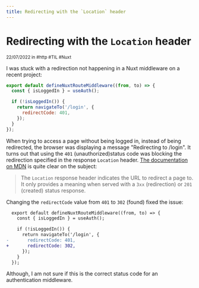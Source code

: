 ```yaml
---
title: Redirecting with the `Location` header
---
```


# Redirecting with the `Location` header

<div class="tracking-wide uppercase opacity-70">
  <small>22/07/2022 in #http #TIL #Nuxt</small>
</div>

I was stuck with a redirection not happening in a Nuxt middleware on a recent project:

```js
export default defineNuxtRouteMiddleware((from, to) => {
  const { isLoggedIn } = useAuth();

  if (!isLoggedIn()) {
    return navigateTo('/login', {
      redirectCode: 401,
    });
  }
});
```

When trying to access a page without being logged in, instead of being redirected, the browser was displaying a message "Redirecting to /login". It turns out that using the `401` (unauthorized)status code was blocking the redirection specified in the response `Location` header. [The documentation on MDN](https://developer.mozilla.org/en-US/docs/web/http/headers/location) is quite clear on the subject:

> The `Location` response header indicates the URL to redirect a page to. It only provides a meaning when served with a `3xx` (redirection) or `201` (created) status response.

Changing the `redirectCode` value from `401` to `302` (found) fixed the issue:

```diff
  export default defineNuxtRouteMiddleware((from, to) => {
    const { isLoggedIn } = useAuth();

    if (!isLoggedIn()) {
      return navigateTo('/login', {
-       redirectCode: 401,
+       redirectCode: 302,
      });
    }
  });
```

Although, I am not sure if this is the correct status code for an authentication middleware.
